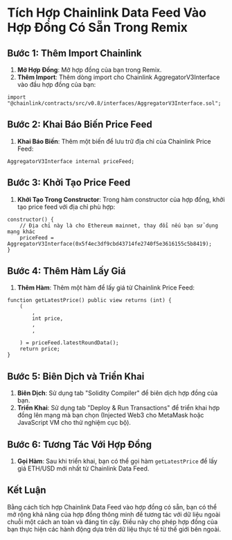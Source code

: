 # Tích Hợp Chainlink Data Feed Vào Hợp Đồng Có Sẵn Trong Remix


<YouTubePlayer videoId="qUYC7qmfqiw"/>

## Bước 1: Thêm Import Chainlink

1. **Mở Hợp Đồng**: Mở hợp đồng của bạn trong Remix.
2. **Thêm Import**: Thêm dòng import cho Chainlink AggregatorV3Interface vào đầu hợp đồng của bạn:

```solidity
import "@chainlink/contracts/src/v0.8/interfaces/AggregatorV3Interface.sol";
```

## Bước 2: Khai Báo Biến Price Feed

1. **Khai Báo Biến**: Thêm một biến để lưu trữ địa chỉ của Chainlink Price Feed:

```solidity
AggregatorV3Interface internal priceFeed;
```

## Bước 3: Khởi Tạo Price Feed

1. **Khởi Tạo Trong Constructor**: Trong hàm constructor của hợp đồng, khởi tạo price feed với địa chỉ phù hợp:

```solidity
constructor() {
    // Địa chỉ này là cho Ethereum mainnet, thay đổi nếu bạn sử dụng mạng khác
    priceFeed = AggregatorV3Interface(0x5f4ec3df9cbd43714fe2740f5e3616155c5b8419);
}
```

## Bước 4: Thêm Hàm Lấy Giá

1. **Thêm Hàm**: Thêm một hàm để lấy giá từ Chainlink Price Feed:

```solidity
function getLatestPrice() public view returns (int) {
    (
        , 
        int price,
        ,
        ,
        
    ) = priceFeed.latestRoundData();
    return price;
}
```

## Bước 5: Biên Dịch và Triển Khai

1. **Biên Dịch**: Sử dụng tab "Solidity Compiler" để biên dịch hợp đồng của bạn.
2. **Triển Khai**: Sử dụng tab "Deploy & Run Transactions" để triển khai hợp đồng lên mạng mà bạn chọn (Injected Web3 cho MetaMask hoặc JavaScript VM cho thử nghiệm cục bộ).

## Bước 6: Tương Tác Với Hợp Đồng

1. **Gọi Hàm**: Sau khi triển khai, bạn có thể gọi hàm `getLatestPrice` để lấy giá ETH/USD mới nhất từ Chainlink Data Feed.

## Kết Luận

Bằng cách tích hợp Chainlink Data Feed vào hợp đồng có sẵn, bạn có thể mở rộng khả năng của hợp đồng thông minh để tương tác với dữ liệu ngoài chuỗi một cách an toàn và đáng tin cậy. Điều này cho phép hợp đồng của bạn thực hiện các hành động dựa trên dữ liệu thực tế từ thế giới bên ngoài.